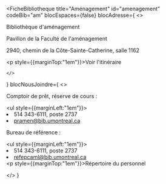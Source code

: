 
<FicheBibliotheque
  title="Aménagement"
  id="amenagement"
  codeBib="am"
  blocEspaces={false}
  blocAdresse={
    <>
      <p>Bibliothèque d'aménagement</p>
      <p>Pavillon de la Faculté de l'aménagement</p>
      <p>2940, chemin de la Côte-Sainte-Catherine, salle 1162</p>
      <p style={{marginTop:"1em"}}><Link to="https://www.google.com/maps/place/Pavillon+de+la+Facult%C3%A9+de+I'am%C3%A9nagement,+2940+Chem.+de+la+C%C3%B4te-Sainte-Catherine,+Montr%C3%A9al,+QC+H3S+2C2,+Canada/@45.504475,-73.620621,4251m/data=!3m1!1e3!4m6!3m5!1s0x4cc91992da0f9677:0xda3129520f89d791!8m2!3d45.504475!4d-73.6206208!16s%2Fg%2F1tghp63h?hl=en&entry=ttu&g_ep=EgoyMDI1MDQwOS4wIKXMDSoASAFQAw%3D%3D" Icon={ArrowSquareOut}>Voir l'itinéraire</Link></p>
     
    </>
  }
  blocNousJoindre={
    <>
      <p>Comptoir de prêt, réserve de cours : </p>
      <ul style={{marginLeft:"1em"}}><li>514 343-6111, poste 2737</li>
      <li><Link to="mailto:pramen@bib.umontreal.ca">pramen@bib.umontreal.ca</Link></li></ul>
      <p>Bureau de référence : </p>
      <ul style={{marginLeft:"1em"}}><li>514 343-6111, poste 2737</li>
      <li><Link to="mailto:refepcaml@bib.umontreal.ca">refepcaml@bib.umontreal.ca</Link></li></ul>
      <p style={{marginTop:"1em"}}><Link to="../nous-joindre/notre-equipe" Icon>Répertoire du personnel</Link></p>
    </>
  }
>
</FicheBibliotheque>

